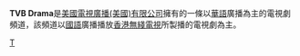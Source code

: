 {{unreferenced|time=2016-08-10T15:43:51+00:00}}
{{頻道資訊
| 頻道名稱         = {{lang|en|TVB Drama}}
| 所屬國家         = {{USA}}
| 播放地區         = {{USA}}
| 頻道語言         = 華語
| 頻道類別         = 電視劇
| 擁有者           = [[電視廣播（美國）|電視廣播(美國)有限公司]]
| 衛星電視供應商01 = [[美國|美國]]'''Hoppper Channel'''
| 衛星電視頻道數01 = 614-27頻道
}}

'''TVB Drama'''是[[美國|美國]][[電視廣播（美國）|電視廣播(美國)有限公司]]擁有的一條以[[華語|華語]]廣播為主的電視劇頻道，該頻道以[[國語|國語]]廣播播放[[香港無綫電視|香港無綫電視]]所製播的電視劇為主。

{{電視廣播有限公司頻道}}

[[Category:電視廣播有限公司電視頻道|T]]